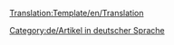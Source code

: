 <noinclude>[[Translation:Template/en/Translation]]</noinclude><noinclude>{{en/Ambox|type=style|text='''Anmerkung''': Dieses Tutorial wurde automatisch mit Google Language übersetzt}}

</noinclude>
{{en/Ambox| type  = style
| image = en/Translation.png
| text  = <strong>Dieser Artikel wird aus dem Original in englischer Sprache: <includeonly>[{{SERVER}}{{localurl:{{NAMESPACE}}:{{{herkunft}}}|action=view}} {{{herkunft}}}]</includeonly><noinclude>{{{herkunft}}}</noinclude>.</strong><br/>
<p style="font-size: 90%">Bitte helfen Sie zu verbessern, indem es bei der  [{{SERVER}}{{localurl:{{NAMESPACE}}:{{PAGENAME}}|action=edit}} Abfassung]. Verwenden Sie das [[en/Wiki/Manual of Style|Manual of Style]] für die korrekte Ausgabe.<br/>
Denken Sie daran, Sie sollten diese Vorlage entfernen, wenn das Artikel wurde korrekt übersetzt.</p>
}}
<includeonly>[[Category:de/Artikel in deutscher Sprache]]</includeonly>
